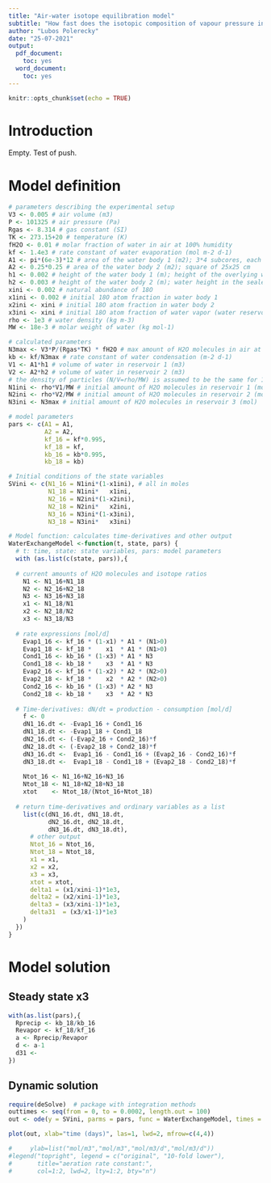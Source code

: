 ```yaml
---
title: "Air-water isotope equilibration model"
subtitle: "How fast does the isotopic composition of vapour pressure in the atmosphere equilibrate with the isotopic composition of liquid water?"
author: "Lubos Polerecky"
date: "25-07-2021"
output:
  pdf_document:
    toc: yes
  word_document:
    toc: yes
---
```


```r
knitr::opts_chunk$set(echo = TRUE)
```

# Introduction

Empty. Test of push.

# Model definition

```r
# parameters describing the experimental setup
V3 <- 0.005 # air volume (m3)
P <- 101325 # air pressure (Pa)
Rgas <- 8.314 # gas constant (SI)
TK <- 273.15+20 # temperature (K)
fH2O <- 0.01 # molar fraction of water in air at 100% humidity
kf <- 1.4e3 # rate constant of water evaporation (mol m-2 d-1)
A1 <- pi*(6e-3)*12 # area of the water body 1 (m2); 3*4 subcores, each with inner diameter 1.2 cm
A2 <- 0.25*0.25 # area of the water body 2 (m2); square of 25x25 cm
h1 <- 0.002 # height of the water body 1 (m); height of the overlying water column 2 mm
h2 <- 0.003 # height of the water body 2 (m); water height in the sealed container 3 mm
xini <- 0.002 # natural abundance of 18O
x1ini <- 0.002 # initial 18O atom fraction in water body 1
x2ini <- xini # initial 18O atom fraction in water body 2
x3ini <- xini # initial 18O atom fraction of water vapor (water reservoir 3)
rho <- 1e3 # water density (kg m-3)
MW <- 18e-3 # molar weight of water (kg mol-1)

# calculated parameters
N3max <- V3*P/(Rgas*TK) * fH2O # max amount of H2O molecules in air at 100% humidity (mol)
kb <- kf/N3max # rate constant of water condensation (m-2 d-1)
V1 <- A1*h1 # volume of water in reservoir 1 (m3)
V2 <- A2*h2 # volume of water in reservoir 2 (m3)
# the density of particles (N/V=rho/MW) is assumed to be the same for 16O-H2O and 18O-H2O!
N1ini <- rho*V1/MW # initial amount of H2O molecules in reservoir 1 (mol)
N2ini <- rho*V2/MW # initial amount of H2O molecules in reservoir 2 (mol)
N3ini <- N3max # initial amount of H2O molecules in reservoir 3 (mol)

# model parameters
pars <- c(A1 = A1,
          A2 = A2,
          kf_16 = kf*0.995,
          kf_18 = kf,
          kb_16 = kb*0.995,
          kb_18 = kb)
```

```r
# Initial conditions of the state variables
SVini <- c(N1_16 = N1ini*(1-x1ini), # all in moles
           N1_18 = N1ini*   x1ini,
           N2_16 = N2ini*(1-x2ini),
           N2_18 = N2ini*   x2ini,
           N3_16 = N3ini*(1-x3ini),
           N3_18 = N3ini*   x3ini)
```

```r
# Model function: calculates time-derivatives and other output
WaterExchangeModel <-function(t, state, pars) {
  # t: time, state: state variables, pars: model parameters
  with (as.list(c(state, pars)),{
 
  # current amounts of H2O molecules and isotope ratios
    N1 <- N1_16+N1_18
    N2 <- N2_16+N2_18
    N3 <- N3_16+N3_18
    x1 <- N1_18/N1
    x2 <- N2_18/N2
    x3 <- N3_18/N3
    
  # rate expressions [mol/d]
    Evap1_16 <- kf_16 * (1-x1) * A1 * (N1>0)
    Evap1_18 <- kf_18 *    x1  * A1 * (N1>0)
    Cond1_16 <- kb_16 * (1-x3) * A1 * N3
    Cond1_18 <- kb_18 *    x3  * A1 * N3
    Evap2_16 <- kf_16 * (1-x2) * A2 * (N2>0)
    Evap2_18 <- kf_18 *    x2  * A2 * (N2>0)
    Cond2_16 <- kb_16 * (1-x3) * A2 * N3
    Cond2_18 <- kb_18 *    x3  * A2 * N3
    
  # Time-derivatives: dN/dt = production - consumption [mol/d]
    f <- 0
    dN1_16.dt <- -Evap1_16 + Cond1_16
    dN1_18.dt <- -Evap1_18 + Cond1_18
    dN2_16.dt <- (-Evap2_16 + Cond2_16)*f
    dN2_18.dt <- (-Evap2_18 + Cond2_18)*f
    dN3_16.dt <-  Evap1_16 - Cond1_16 + (Evap2_16 - Cond2_16)*f
    dN3_18.dt <-  Evap1_18 - Cond1_18 + (Evap2_18 - Cond2_18)*f
    
    Ntot_16 <- N1_16+N2_16+N3_16
    Ntot_18 <- N1_18+N2_18+N3_18
    xtot    <- Ntot_18/(Ntot_16+Ntot_18)
    
  # return time-derivatives and ordinary variables as a list     
    list(c(dN1_16.dt, dN1_18.dt,
           dN2_16.dt, dN2_18.dt,
           dN3_16.dt, dN3_18.dt),
      # other output
      Ntot_16 = Ntot_16,
      Ntot_18 = Ntot_18,
      x1 = x1,
      x2 = x2,
      x3 = x3,
      xtot = xtot,
      delta1 = (x1/xini-1)*1e3,
      delta2 = (x2/xini-1)*1e3,
      delta3 = (x3/xini-1)*1e3,
      delta31  = (x3/x1-1)*1e3
    )    
  })
}
```

# Model solution

## Steady state x3
```r
with(as.list(pars),{
  Rprecip <- kb_18/kb_16
  Revapor <- kf_18/kf_16
  a <- Rprecip/Revapor
  d <- a-1
  d31 <- 
})
```

## Dynamic solution

```r
require(deSolve)  # package with integration methods
outtimes <- seq(from = 0, to = 0.0002, length.out = 100)
out <- ode(y = SVini, parms = pars, func = WaterExchangeModel, times = outtimes)                
```

```r
plot(out, xlab="time (days)", las=1, lwd=2, mfrow=c(4,4))
```

```r
#     ylab=list("mol/m3","mol/m3","mol/m3/d","mol/m3/d"))
#legend("topright", legend = c("original", "10-fold lower"),
#       title="aeration rate constant:", 
#       col=1:2, lwd=2, lty=1:2, bty="n")
```